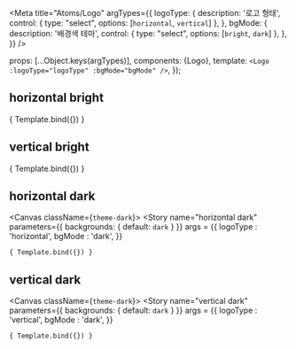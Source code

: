 
<Meta
  title="Atoms/Logo"
  argTypes={{
    logoType: {
      description: '로고 형태',
      control: {
        type: "select",
        options: [`horizontal`, `vertical`]
      },
    },
    bgMode: {
      description: '배경색 테마',
      control: {
        type: "select",
        options: [`bright`, `dark`]
      },
    },
  }}
/>

  props: [...Object.keys(argTypes)],
  components: {Logo},
  template: `
    <Logo
      :logoType="logoType"
      :bgMode="bgMode"
    />
  `,
});

##  horizontal bright

<Canvas>
  <Story
    name="default"
    args = {{
      logoType : 'horizontal',
    }}
  >
    { Template.bind({}) }
  </Story>
</Canvas>

##  vertical bright

<Canvas>
  <Story
    name="vertical"
    args = {{
      logoType : 'vertical',
    }}
  >
    { Template.bind({}) }
  </Story>
</Canvas>

##  horizontal dark

<Canvas className={`theme-dark`}>
  <Story
    name="horizontal dark"
    parameters={{
      backgrounds: {
        default: `dark`
      }
    }}
    args = {{
      logoType : 'horizontal',
      bgMode : 'dark',
    }}
  >
    { Template.bind({}) }
  </Story>
</Canvas>

##  vertical dark

<Canvas className={`theme-dark`}>
  <Story
    name="vertical dark"
    parameters={{
      backgrounds: {
        default: `dark`
      }
    }}
    args = {{
      logoType : 'vertical',
      bgMode : 'dark',
    }}
  >
    { Template.bind({}) }
  </Story>
</Canvas>
